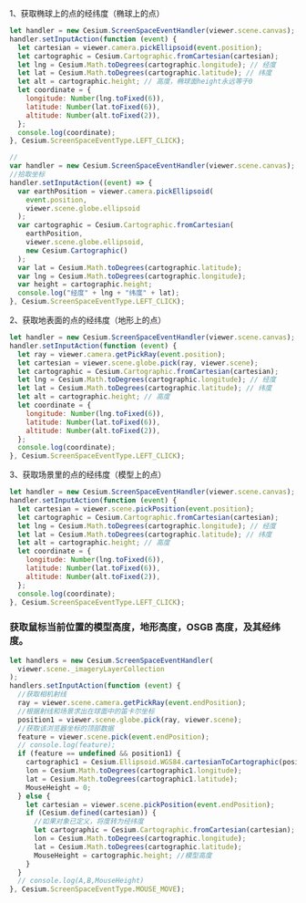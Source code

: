 1、获取椭球上的点的经纬度（椭球上的点）

```js
let handler = new Cesium.ScreenSpaceEventHandler(viewer.scene.canvas);
handler.setInputAction(function (event) {
  let cartesian = viewer.camera.pickEllipsoid(event.position);
  let cartographic = Cesium.Cartographic.fromCartesian(cartesian);
  let lng = Cesium.Math.toDegrees(cartographic.longitude); // 经度
  let lat = Cesium.Math.toDegrees(cartographic.latitude); // 纬度
  let alt = cartographic.height; // 高度，椭球面height永远等于0
  let coordinate = {
    longitude: Number(lng.toFixed(6)),
    latitude: Number(lat.toFixed(6)),
    altitude: Number(alt.toFixed(2)),
  };
  console.log(coordinate);
}, Cesium.ScreenSpaceEventType.LEFT_CLICK);

//
var handler = new Cesium.ScreenSpaceEventHandler(viewer.scene.canvas);
//拾取坐标
handler.setInputAction((event) => {
  var earthPosition = viewer.camera.pickEllipsoid(
    event.position,
    viewer.scene.globe.ellipsoid
  );
  var cartographic = Cesium.Cartographic.fromCartesian(
    earthPosition,
    viewer.scene.globe.ellipsoid,
    new Cesium.Cartographic()
  );
  var lat = Cesium.Math.toDegrees(cartographic.latitude);
  var lng = Cesium.Math.toDegrees(cartographic.longitude);
  var height = cartographic.height;
  console.log("经度" + lng + "纬度" + lat);
}, Cesium.ScreenSpaceEventType.LEFT_CLICK);
```

2、获取地表面的点的经纬度（地形上的点）

```js
let handler = new Cesium.ScreenSpaceEventHandler(viewer.scene.canvas);
handler.setInputAction(function (event) {
  let ray = viewer.camera.getPickRay(event.position);
  let cartesian = viewer.scene.globe.pick(ray, viewer.scene);
  let cartographic = Cesium.Cartographic.fromCartesian(cartesian);
  let lng = Cesium.Math.toDegrees(cartographic.longitude); // 经度
  let lat = Cesium.Math.toDegrees(cartographic.latitude); // 纬度
  let alt = cartographic.height; // 高度
  let coordinate = {
    longitude: Number(lng.toFixed(6)),
    latitude: Number(lat.toFixed(6)),
    altitude: Number(alt.toFixed(2)),
  };
  console.log(coordinate);
}, Cesium.ScreenSpaceEventType.LEFT_CLICK);
```

3、获取场景里的点的经纬度（模型上的点）

```js
let handler = new Cesium.ScreenSpaceEventHandler(viewer.scene.canvas);
handler.setInputAction(function (event) {
  let cartesian = viewer.scene.pickPosition(event.position);
  let cartographic = Cesium.Cartographic.fromCartesian(cartesian);
  let lng = Cesium.Math.toDegrees(cartographic.longitude); // 经度
  let lat = Cesium.Math.toDegrees(cartographic.latitude); // 纬度
  let alt = cartographic.height; // 高度
  let coordinate = {
    longitude: Number(lng.toFixed(6)),
    latitude: Number(lat.toFixed(6)),
    altitude: Number(alt.toFixed(2)),
  };
  console.log(coordinate);
}, Cesium.ScreenSpaceEventType.LEFT_CLICK);
```

### 获取鼠标当前位置的模型高度，地形高度，OSGB 高度，及其经纬度。

```js
let handlers = new Cesium.ScreenSpaceEventHandler(
  viewer.scene._imageryLayerCollection
);
handlers.setInputAction(function (event) {
  //获取相机射线
  ray = viewer.scene.camera.getPickRay(event.endPosition);
  //根据射线和场景求出在球面中的笛卡尔坐标
  position1 = viewer.scene.globe.pick(ray, viewer.scene);
  //获取该浏览器坐标的顶部数据
  feature = viewer.scene.pick(event.endPosition);
  // console.log(feature);
  if (feature == undefined && position1) {
    cartographic1 = Cesium.Ellipsoid.WGS84.cartesianToCartographic(position1);
    lon = Cesium.Math.toDegrees(cartographic1.longitude);
    lat = Cesium.Math.toDegrees(cartographic1.latitude);
    MouseHeight = 0;
  } else {
    let cartesian = viewer.scene.pickPosition(event.endPosition);
    if (Cesium.defined(cartesian)) {
      //如果对象已定义，将度转为经纬度
      let cartographic = Cesium.Cartographic.fromCartesian(cartesian);
      lon = Cesium.Math.toDegrees(cartographic.longitude);
      lat = Cesium.Math.toDegrees(cartographic.latitude);
      MouseHeight = cartographic.height; //模型高度
    }
  }
  // console.log(A,B,MouseHeight)
}, Cesium.ScreenSpaceEventType.MOUSE_MOVE);
```
